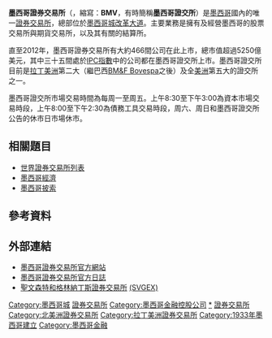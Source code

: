 {{Infobox exchange
|name       = 墨西哥證券交易所<br /><small>Bolsa Mexicana de Valores, BMV</small>
|logo       = 
|image      = [[File:Bolsa_Mexicana_de_Valores.png|200px]]
|type       = [[證券交易所|證券交易所]]
|city       = 墨西哥城
|country    = 墨西哥
|coor       = 
|foundation = 1933年
|owner      = 
|key_people = Luis Téllez Kuenzler（[[董事會主席|董事會主席]]）
|currency   = [[墨西哥披索|披索]]
|listings   = 466
|mcap       = 525,056,676,421[[美元|美元]]（2012年）<ref>{{cite web |url=http://www.world-exchanges.org/statistics/monthly-reports |title=存档副本 |accessdate=2015-06-11  |deadurl=yes |archiveurl=https://web.archive.org/web/20140817220823/http://www.world-exchanges.org/statistics/monthly-reports |archivedate=2014-08-17 }}</ref><ref>{{Cite web |url=http://datos.bancomundial.org/indicador/CM.MKT.LCAP.CD?order=wbapi_data_value_2009+wbapi_data_value+wbapi_data_value-last&sort=desc |title=存档副本 |access-date=2013-12-28 |archive-date=2021-02-27 |archive-url=https://web.archive.org/web/20210227070028/https://datos.bancomundial.org/indicador/CM.MKT.LCAP.CD?order=wbapi_data_value_2009%20wbapi_data_value%20wbapi_data_value-last&sort=desc |dead-url=no }}</ref>
|volume     = 353,080,302[[美元|美元]]（2013年）<ref>{{Cite web |url=http://www.bmv.com.mx/ |title=存档副本 |access-date=2013-12-28 |archive-date=2021-02-24 |archive-url=https://web.archive.org/web/20210224023919/https://www.bmv.com.mx/ |dead-url=no }}</ref>
|indexes    = [[IPC指數|IPC指數]]
|homepage   = {{URL|http://www.bmv.com.mx/}}
|footnotes  = 
}}
'''墨西哥證券交易所'''（{{lang-es|'''Bolsa Mexicana de Valores'''}}，縮寫：'''BMV'''，有時簡稱'''墨西哥證交所'''）是[[墨西哥|墨西哥]]國內的唯一[[證券交易所|證券交易所]]，總部位於[[墨西哥城|墨西哥城]][[改革大道|改革大道]]。主要業務是擁有及經營墨西哥的股票交易所與期貨交易所，以及其有關的結算所。

直至2012年，墨西哥證券交易所有大約466間公司在此上市，總市值超過5250億美元，其中三十五間處於[[IPC指數|IPC指數]]中的公司都在墨西哥證交所上市。墨西哥證交所目前是[[拉丁美洲|拉丁美洲]]第二大（繼巴西[[BM&F_Bovespa|BM&F Bovespa]]之後）及全[[美洲|美洲]]第五大的證交所之一。

墨西哥證交所市場交易時間為每周一至周五。上午8:30至下午3:00為資本市場交易時段，上午8:00至下午2:30為債務工具交易時段，周六、周日和墨西哥證交所公告的休市日市場休市。

==相關題目==
* [[世界證券交易所列表|世界證券交易所列表]]
* [[墨西哥經濟|墨西哥經濟]]
* [[墨西哥披索|墨西哥披索]]

==參考資料==
{{reflist}}

==外部連結==
*[http://www.bmv.com.mx/ 墨西哥證券交易所官方網站] {{Wayback|url=http://www.bmv.com.mx/ |date=20210224023919 }}
*[https://web.archive.org/web/20131103120559/http://www.bolsamexicanavalores.com/ 墨西哥證券交易所官方日誌]
*[[聖文森特和格林納丁斯證券交易所|聖文森特和格林納丁斯證券交易所]] [https://www.svgex.com.vc (SVGEX)]{{Dead link|date=2019年11月 |bot=InternetArchiveBot |fix-attempted=yes }} 

{{世界交易所联合会}}

{{coord missing|Mexico}}

[[Category:墨西哥城|Category:墨西哥城]]
[[Category:墨西哥公司|證券交易所]]
[[Category:墨西哥金融控股公司|Category:墨西哥金融控股公司]]
[[Category:墨西哥證券交易所上市公司|*]]
[[Category:墨西哥經濟|證券交易所]]
[[Category:北美洲證券交易所|Category:北美洲證券交易所]]
[[Category:拉丁美洲證券交易所|Category:拉丁美洲證券交易所]]
[[Category:1933年墨西哥建立|Category:1933年墨西哥建立]]
[[Category:墨西哥金融|Category:墨西哥金融]]